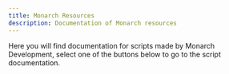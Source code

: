 ```yaml
---
title: Monarch Resources
description: Documentation of Monarch resources
---
```


Here you will find documentation for scripts made by Monarch Development, select one of the buttons below to go to the script documentation.

<Cards>
  <Card href="/docs/monarch-resources/mnr_actions" title="Monarch Actions"></Card>
  <Card href="/docs/monarch-resources/mnr_blips" title="Monarch Blips"></Card>
  <Card href="/docs/monarch-resources/mnr_cayo" title="Monarch Cayo"></Card>
  <Card href="/docs/monarch-resources/mnr_consumables" title="Monarch Consumables"></Card>
  <Card href="/docs/monarch-resources/mnr_dispatch" title="Monarch Dispatch"></Card>
  <Card href="/docs/monarch-resources/mnr_elevators" title="Monarch Elevators"></Card>
  <Card href="/docs/monarch-resources/mnr_fuel" title="Monarch Fuel"></Card>
  <Card href="/docs/monarch-resources/mnr_ipl" title="Monarch IPL"></Card>
  <Card href="/docs/monarch-resources/mnr_postals" title="Monarch Postals"></Card>
  <Card href="/docs/monarch-resources/mnr_sitanywhere" title="Monarch Sit Anywhere"></Card>
  <Card href="/docs/monarch-resources/mnr_zones" title="Monarch Zones"></Card>
</Cards>